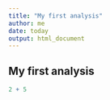 ```yaml
---
title: "My first analysis"
author: me
date: today
output: html_document
---
```


## My first analysis

```r
2 + 5
```


